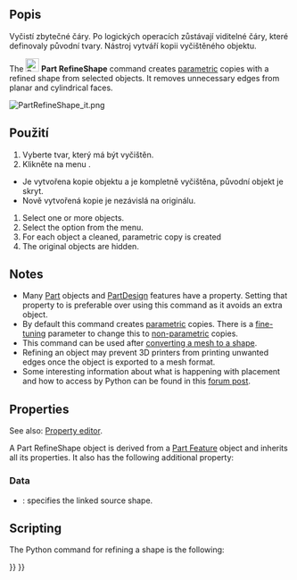 <languages/>

{{Docnav
|[[Part_ElementCopy|ElementCopy]]
|[[Part_EditAttachment|EditAttachment]]
|[[Part_Workbench|Part]]
|IconL=Part_ElementCopy.svg
|IconR=Part_EditAttachment.svg
|IconC=Workbench_Part.svg
}}

<div class="mw-translate-fuzzy">
{{GuiCommand/cs|Name=Part RefineShape|Name/cs=Díl Vyčistit tvar|MenuLocation=Díl → Vyčistit tvar|Workbenches=[[Part_Workbench/cs|Díl]],  [[OpenSCAD_Workbench/cs|OpenSCAD]]|SeeAlso=}}
</div>

<span id="Description"></span>
<div class="mw-translate-fuzzy">
==Popis==
Vyčistí zbytečné čáry. Po logických operacích zůstávají viditelné čáry, které definovaly původní tvary. Nástroj vytváří kopii vyčištěného objektu.
</div>

The [[Image:Part_RefineShape.svg|24px]] '''Part RefineShape''' command creates [[Glossary#Parametric|parametric]] copies with a refined shape from selected objects. It removes unnecessary edges from planar and cylindrical faces.

[[File:PartRefineShape_it.png]]
{{Caption|Original with 11 faces (left), and refined copy with 7 faces (right).}}

<span id="Usage"></span>
<div class="mw-translate-fuzzy">
==Použití==
# Vyberte tvar, který má být vyčištěn.
# Klikněte na menu {{KEY|Díl → Vyčistit tvar}}.
* Je vytvořena kopie objektu a je kompletně vyčištěna, původní objekt je skryt.
* Nově vytvořená kopie je nezávislá na originálu.
</div>

# Select one or more objects.
# Select the {{MenuCommand|Part → Create a copy → [[Image:Part_RefineShape.svg|16px]] Refine shape}} option from the menu.
# For each object a cleaned, parametric copy is created
# The original objects are hidden.

== Notes ==

* Many [[Part_Workbench|Part]] objects and [[PartDesign_Workbench|PartDesign]] features have a {{PropertyData|Refine}} property. Setting that property to {{TRUE}} is preferable over using this command as it avoids an extra object.
* By default this command creates [[Glossary#Parametric|parametric]] copies. There is a [[Fine-tuning|fine-tuning]] parameter to change this to [[Glossary#Non-parametric|non-parametric]] copies.
* This command can be used after [[Part_ShapeFromMesh|converting a mesh to a shape]].
* Refining an object may prevent 3D printers from printing unwanted edges once the object is exported to a mesh format.
* Some interesting information about what is happening with placement and how to access by Python can be found in this [https://forum.freecad.org/viewtopic.php?t=77568#p675456 forum post].

==Properties==

See also: [[Property_editor|Property editor]].

A Part RefineShape object is derived from a [[Part_Feature|Part Feature]] object and inherits all its properties. It also has the following additional property:

===Data===

{{TitleProperty|Refine}}

* {{PropertyData|Source|Link}}: specifies the linked source shape.

==Scripting==

The Python command for refining a shape is the following:

{{Code|code=
shape.removeSplitter()
}}


{{Docnav
|[[Part_ElementCopy|ElementCopy]]
|[[Part_EditAttachment|EditAttachment]]
|[[Part_Workbench|Part]]
|IconL=Part_ElementCopy.svg
|IconR=Part_EditAttachment.svg
|IconC=Workbench_Part.svg
}}

{{Part_Tools_navi{{#translation:}}}}
{{Userdocnavi{{#translation:}}}}